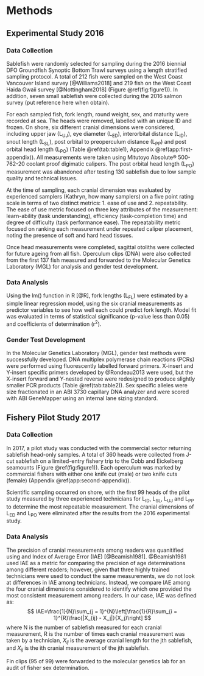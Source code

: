 # Methods

##  Experimental Study 2016

### Data Collection

Sablefish were randomly selected for sampling during the 2016 biennial DFO Groundfish Synoptic Bottom Trawl surveys using a length stratified sampling protocol. A total of 212 fish were sampled on the West Coast Vancouver Island survey [@Williams2018] and 219 fish on the West Coast Haida Gwaii survey [@Nottingham2018] (Figure \@ref(fig:figure1)). In addition, seven small sablefish were collected during the 2016 salmon survey (put reference here when obtain).  

<!--KH note: I made a few  editorial changes in the following paragraph, but they were minor enough that I didn't show with comments. -->
For each sampled fish, fork length, round weight, sex, and maturity were recorded at sea. The heads were removed, labelled with an unique ID and frozen.  On shore, six different cranial dimensions were considered, including upper jaw (L~UJ~), eye diameter (L~ED~), interorbital distance  (L~ID~), snout length (L~SL~), post orbital to preoperculum distance (L~PP~) and post orbital head length (L~PO~) (Table \@ref(tab:table1), Appendix \@ref(app:first-appendix)). All measurements were taken using Mitutoyo Absolute® 500-762-20 coolant proof digimatic calipers. <!-- KH suggestion to move the sentence below (see below): Sagittal otoliths were collected for future ageing. --> The post orbital head length (L~PO~) measurement was abandoned after testing 130 sablefish due to low sample quality and technical issues. 

At the time of sampling, each cranial dimension was evaluated by experienced samplers (Kathryn, how many samplers) on a five point rating scale in terms of two distinct metrics: 1. ease of use and 2. repeatability. The ease of use metric focused on three key attributes of the measurement: learn-ability (task understanding), efficiency (task-completion time) and degree of difficulty (task performance ease).  The repeatability metric focused on ranking each measurement under repeated caliper placement, noting the presence of soft and hard head tissues.  <!--KH comment: I'm not clear on what is meant by 'noting the presence of soft and hard tissues'. Can more detail be added here? -->

<!-- KH suggestion to add this first sentence on otoliths to here; moved from above--> Once head measurements were completed, sagittal otoliths were collected for future ageing from all fish. Operculum clips (DNA) were also collected from the first 137 fish measured and forwarded to the Molecular Genetics Laboratory (MGL) for analysis and gender test development.

### Data Analysis

Using the lm() function in R [@R], fork lengths (L~FL~) were estimated by a simple linear regression model, using the six cranial measurements as predictor variables to see how well each could predict fork length.  Model fit was evaluated in terms of statistical significance (p-value less than 0.05) and coefficients of determination (r^2^). <!-- KH: Is R-square usually a capital R, not lower case?-->

### Gender Test Development

In the Molecular Genetics Laboratory (MGL), gender test methods were successfully developed.   DNA multiplex polymerase chain reactions (PCRs) were performed using fluorescently labelled forward primers.	X-insert and Y-insert specific primers developed by @Rondeau2013 were used, but the X-insert forward and Y-nested reverse were redesigned to produce slightly smaller PCR products (Table \@ref(tab:table2)).   Sex specific alleles were size fractionated in an ABI 3730 capillary DNA analyzer and were scored with ABI GeneMapper using an internal lane sizing standard. 

## Fishery Pilot Study 2017

### Data Collection

In 2017, a pilot study was conducted with the commercial sector returning sablefish head-only samples.  A total of 360 heads were collected from J-cut sablefish on a limited-entry fishery trip to the Cobb and Eickelberg seamounts (Figure \@ref(fig:figure1)).  Each operculum was marked by commercial fishers with either one knife cut (male) or two knife cuts (female) (Appendix \@ref(app:second-appendix)).  

<!-- KH note: In the above paragraph you use head-only (i.e., with the dash), whereas most other places you use 'head only'.  Should pick one and use throughout. I think I kinda like the dash, but maybe it is more work to change to this??  Go with whatever you prefer.-->

Scientific sampling occurred on shore, with the first 99 heads of the pilot study measured by three experienced technicians for L~ID~, L~SL~, L~UJ~ and L~PP~ to determine the most repeatable measurement.  The cranial dimensions of L~ED~ and L~PO~ were eliminated after the results from the 2016 experimental study.

### Data Analysis
<!-- 
KH comment: I suggest replacing this paragraph with the revised one below that highlights how IAE is used here compared to how it is used in Beamish and Fournier 1981.

Given that three highly trained technicians were used to conduct the same measurements of the each head measurement, the Index of Average Error (IAE) [@Beamish1981] was calculated to find the most consistent cranial measurement. It is defined as:
$$
IAE=\frac{1}{N}\sum_{j = 1}^{N}\left[\frac{1}{R}\sum_{i = 1}^{R}\frac{|X_{ij} - X_j|}{X_j}\right]
$$
where N is the number of sablefish measured for each cranial measurement, R is the number of times each cranial measurement was taken, $X_{ij}$ is the average cranial length for the jth sablefish, and $X_{ij}$ is the ith cranial measurement of the jth sablefish.
-->


The precision of cranial measurements among readers was quanitified using and Index of Average Error (IAE) [@Beamish1981]. @Beamish1981 used IAE as a metric for comparing the precision of age determinations among different readers; however, given that three highly trained technicians were used to conduct the same measurements, we do not look at differences in IAE among technicians. Instead, we compare IAE among the four cranial dimensions considered to identify which one provided the most consistent measurement among readers. In our case, IAE was defined as:
$$
IAE=\frac{1}{N}\sum_{j = 1}^{N}\left[\frac{1}{R}\sum_{i = 1}^{R}\frac{|X_{ij} - X_j|}{X_j}\right]
$$
where N is the number of sablefish measured for each cranial measurement, R is the number of times each cranial measurement was taken by a technician, $X_{ij}$ is the average cranial length for the jth sablefish, and $X_{ij}$ is the ith cranial measurement of the jth sablefish.


<!--KH note: The @Beamish1981 citation shows up as being year 2011 in pdf -->

Fin clips (95 of 99) were forwarded to the molecular genetics lab for an audit of fisher sex determination. 
